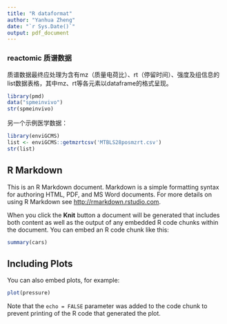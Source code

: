```yaml
---
title: "R dataformat"
author: "Yanhua Zheng"
date: "`r Sys.Date()`"
output: pdf_document
---
```



### reactomic 质谱数据

质谱数据最终应处理为含有mz（质量电荷比）、rt（停留时间）、强度及组信息的list数据表格，其中mz、rt等各元素以dataframe的格式呈现。

```r
library(pmd)
data("spmeinvivo")
str(spmeinvivo)
```
另一个示例医学数据：

```r
library(enviGCMS)
list <- enviGCMS::getmzrtcsv('MTBLS28posmzrt.csv')
str(list)
```




## R Markdown

This is an R Markdown document. Markdown is a simple formatting syntax for authoring HTML, PDF, and MS Word documents. For more details on using R Markdown see <http://rmarkdown.rstudio.com>.

When you click the **Knit** button a document will be generated that includes both content as well as the output of any embedded R code chunks within the document. You can embed an R code chunk like this:

```r
summary(cars)
```

## Including Plots

You can also embed plots, for example:

```r
plot(pressure)
```

Note that the `echo = FALSE` parameter was added to the code chunk to prevent printing of the R code that generated the plot.
